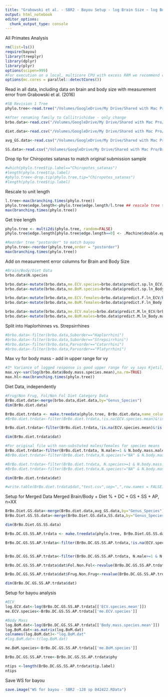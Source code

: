```yaml
---
title: "Grabowski et al. - SBR2 - Bayou Setup - log Brain Size ~ log Body Size"
output: html_notebook
editor_options: 
  chunk_output_type: console
---
```


All Primates Analysis
```r
rm(list=ls())
require(bayou)
library(treeplyr)
library(dplyr)
library(plyr)
options(scipen=999)
#For execution on a local, multicore CPU with excess RAM we recommend calling
options(mc.cores = parallel::detectCores())


```

Read in all data, including data on brain and body size with measurement error from Grabowski et al. (2016)

```r
#SB Revision 1 Tree
phylo.tree<-read.tree("/Volumes/GoogleDrive/My Drive/Shared with Mac Pro/Brain Size Diet + Social System/SB Revision 1/Tree/SB_Rv1_10K.tre")

#After renaming family to Callitrichidae - only change
brbo.data<-read.csv("/Volumes/GoogleDrive/My Drive/Shared with Mac Pro/Brain Size Diet + Social System/New Data/ME Data/BrBo_means_predME_10192020_Callitri_tarsiers_step.csv")

diet.data<-read.csv("/Volumes/GoogleDrive/My Drive/Shared with Mac Pro/Brain Size Diet + Social System/New Data/My Diet Data/Primate_Diet_Breakdown_100119.csv")

avg_GS.data<-read.csv("/Volumes/GoogleDrive/My Drive/Shared with Mac Pro/Brain Size Diet + Social System/New Data/New Group Size Data/Average.GS.DeCasien.Powell.041522.csv")

SS.data<-read.csv("/Volumes/GoogleDrive/My Drive/Shared with Mac Pro/Brain Size Diet + Social System/New Data/New SS Data/DeCasien MG Latest SS 041422.csv")


```

Drop tip for Chiropotes satanas to match original submission sample
```r
#which(phylo.tree$tip.label=="Chiropotes_satanas")
#length(phylo.tree$tip.label)
#phylo.tree<-drop.tip(phylo.tree,tip="Chiropotes_satanas")
#length(phylo.tree$tip.label)
```


Rescale to unit length
```r
l.tree<-max(branching.times(phylo.tree))
phylo.tree$edge.length<-phylo.tree$edge.length/l.tree ## rescale tree to height 1
max(branching.times(phylo.tree))

```


Get tree length
```r
phylo.tree <- multi2di(phylo.tree, random=FALSE)
phylo.tree$edge.length[phylo.tree$edge.length==0] <- .Machine$double.eps

#Reorder tree "postorder" to match bayou
phylo.tree<-reorder(phylo.tree,order = "postorder")
max(branching.times(phylo.tree))
```


Add on measurement error columns for Brain and Body Size
```r
#Brain/Body/Diet Data
brbo.data$N.species

brbo.data<-mutate(brbo.data,me.ECV.species=brbo.data$predict.sp.ln_ECV/brbo.data$N.species)
brbo.data<-mutate(brbo.data,me.BoM.species=brbo.data$predict.sp.ln_Body.mass/brbo.data$N.body.mass.species)

brbo.data<-mutate(brbo.data,me.ECV.females=brbo.data$predict.F.ln_ECV/brbo.data$N.female)
brbo.data<-mutate(brbo.data,me.BoM.females=brbo.data$predict.F.ln_Body.mass/brbo.data$N.body.mass.female)

brbo.data<-mutate(brbo.data,me.ECV.males=brbo.data$predict.M.ln_ECV/brbo.data$N.male)
brbo.data<-mutate(brbo.data,me.BoM.males=brbo.data$predict.M.ln_Body.mass/brbo.data$N.body.mass.male)
```

Split into Haplorhinnes vs. Strepsirrhines
```r
#brbo.data<-filter(brbo.data,Suborder=="Haplorrhini")
#brbo.data<-filter(brbo.data,Suborder=="Strepsirrhini")
#brbo.data<-filter(brbo.data,Parvorder=="Catarrhini")
#brbo.data<-filter(brbo.data,Parvorder=="Platyrrhini")

```

Max vy for body mass - add in upper range for vy
```r
#3* Variance of logged response is good upper range for vy says Kjetil, but too much in this case
max.vy<-var(log(brbo.data$Body.mass.species.mean),na.rm=TRUE)
max.hl<-max(branching.times(phylo.tree))
```

Diet Data, independently
```r
#Frug/Non Frug, Fol/Non Fol Diet Category Data
BrBo.diet.data<-merge(brbo.data,diet.data,by="Genus_Species")
dim(BrBo.diet.data)

BrBo.diet.trdata <- make.treedata(phylo.tree, BrBo.diet.data,name_column="Genus_Species")
#BrBo.diet.trdata<-filter(BrBo.diet.trdata,!is.na(ECV.species.mean)&!is.na(Body.mass.species.mean)&!is.na(Frug.Non.Frug))

BrBo.diet.trdata<-filter(BrBo.diet.trdata,!is.na(ECV.species.mean)&!is.na(Body.mass.species.mean))

dim(BrBo.diet.trdata$dat)

#For original file with non-substuted males/females for species means
BrBo.diet.trdata<-filter(BrBo.diet.trdata, N.male>=1 & N.body.mass.male>=1 & N.female>=1 & N.body.mass.female>=1 & N.species>1 & N.body.mass.species>1)
#BrBo.diet.trdata<-filter(BrBo.diet.trdata,N.species!="NA" & N.body.mass.species!="NA")

#BrBo.diet.trdata<-filter(BrBo.diet.trdata, N.species>=1 & N.body.mass.species>=1)
#BrBo.diet.trdata<-filter(BrBo.diet.trdata,N.species!="NA" & N.body.mass.species!="NA")

dim(BrBo.diet.trdata$dat)

#write.table(BrBo.diet.trdata$dat,"test.csv",sep=",",row.names = FALSE)

```

Setup for Merged Data
Merged Brain/Body + Diet % + DC + GS + SS + AP, n=XX
```r
BrBo.Diet.GS.data<-merge(BrBo.diet.data,avg_GS.data,by="Genus_Species")
BrBo.Diet.GS.SS.data<-merge(BrBo.Diet.GS.data,SS.data,by="Genus_Species")

dim(BrBo.Diet.GS.SS.data)

BrBo.DC.GS.SS.AP.trdata <- make.treedata(phylo.tree, BrBo.Diet.GS.SS.data,name_column="Genus_Species")

BrBo.DC.GS.SS.AP.trdata<-filter(BrBo.DC.GS.SS.AP.trdata,!is.na(ECV.species.mean)&!is.na(Body.mass.species.mean)&!is.na(Combo.AGS)&!is.na(Social.System)&!is.na(Frug.Non.Frug))


BrBo.DC.GS.SS.AP.trdata<-filter(BrBo.DC.GS.SS.AP.trdata, N.male>=1 & N.body.mass.male>=1 & N.female>=1 & N.body.mass.female>=1 & N.species>1 & N.body.mass.species>1)

BrBo.DC.GS.SS.AP.trdata$dat$Fol.Non.Fol<-revalue(BrBo.DC.GS.SS.AP.trdata$dat$Fol.Non.Fol,c("Fol"="Folivorous","Non.Fol"="Non"))

BrBo.DC.GS.SS.AP.trdata$dat$Frug.Non.Frug<-revalue(BrBo.DC.GS.SS.AP.trdata$dat$Frug.Non.Frug,c("Frug"="Frugivorous","Non.Frug"="Non"))

dim(BrBo.DC.GS.SS.AP.trdata$dat)

```

Setup for bayou analysis
```r
#ECV
log.ECV.dat<-log(BrBo.DC.GS.SS.AP.trdata[['ECV.species.mean']])
me.ECV.species<-BrBo.DC.GS.SS.AP.trdata[['me.ECV.species']]

#Body Mass
log.BoM.dat<-log(BrBo.DC.GS.SS.AP.trdata[['Body.mass.species.mean']])
log.BoM.dat<-as.matrix(log.BoM.dat)
colnames(log.BoM.dat)<-"log.BoM.dat"
#log.BoM.dat<-t(log.BoM.dat)

me.BoM.species<-BrBo.DC.GS.SS.AP.trdata[['me.BoM.species']]

BrBo.DC.GS.SS.AP.tree<-BrBo.DC.GS.SS.AP.trdata$phy

```


```r
ntips <-length(BrBo.DC.GS.SS.AP.trdata$tip.label)
ntips
```


Save WS for bayou
```r
save.image("WS for bayou - SBR2 -128 sp 042422.RData")

```

